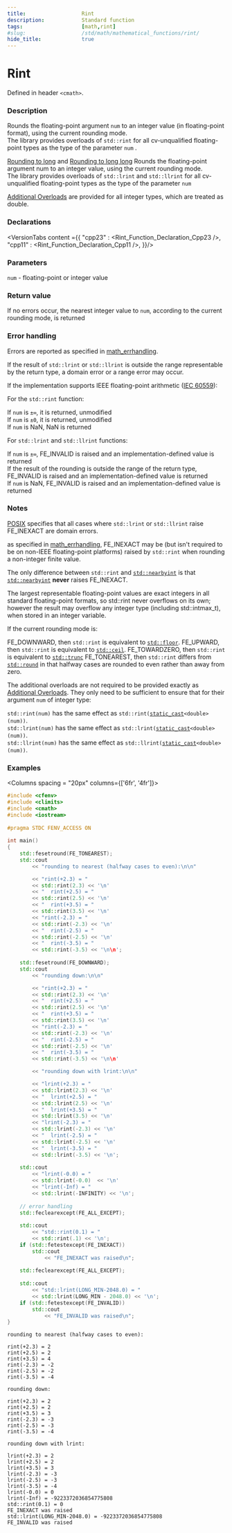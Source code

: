 ```yaml
---
title:                  Rint
description:            Standard function
tags:                   [math,rint]
#slug:                  /std/math/mathematical_functions/rint/
hide_title:             true
---
```




# Rint

Defined in header `<cmath>`.

### Description

Rounds the floating-point argument <code>num</code> to an integer value (in floating-point format), using the current rounding mode. <br/>
&#8203;<Since v='cpp23'>The library provides overloads of <code>std::rint</code> for all cv-unqualified floating-point types as the type of the parameter <code>num</code> </Since>.

&#8203;<a href='#declarations'>Rounding to long</a> and <a href='#declarations'>Rounding to long long</a> Rounds the floating-point argument num to an integer value, using the current rounding mode. <br/>
&#8203;<Since v='cpp23'>The library provides overloads of <code>std::lrint</code> and <code>std::llrint</code> for all cv-unqualified floating-point types as the type of the parameter <code>num</code> </Since><br/>

&#8203;<a href='#declarations'>Additional Overloads</a> are provided for all integer types, which are treated as <span class='col-lb'>double</span>.

### Declarations

<VersionTabs content ={{
    "cpp23" : <Rint_Function_Declaration_Cpp23 />,
    "cpp11" : <Rint_Function_Declaration_Cpp11 />,
}}/>

### Parameters
 
&#8203;<code>num</code> - floating-point or integer value

### Return value

If no errors occur, the nearest integer value to <code>num</code>, according to the current rounding mode, is returned

### Error handling

Errors are reported as specified in <a href='/docs/std/math/math_errhandling'>math_errhandling</a>.

If the result of `std::lrint` or `std::llrint` is outside the range representable by the return type, a domain error or a range error may occur.

If the implementation supports IEEE floating-point arithmetic (<a href='https://www.iso.org/standard/80985.html'>IEC 60559</a>):

For the `std::rint` function:<br/>

If <code>num</code> is `±∞`, it is returned, unmodified<br/>
If <code>num</code> is `±0`, it is returned, unmodified<br/>
If <code>num</code> is NaN, NaN is returned<br/>

For `std::lrint` and `std::llrint` functions:<br/>

If <code>num</code> is `±∞`, FE_INVALID is raised and an implementation-defined value is returned<br/>
If the result of the rounding is outside the range of the return type, FE_INVALID is raised and an implementation-defined value is returned<br/>
If <code>num</code> is NaN, FE_INVALID is raised and an implementation-defined value is returned<br/>

### Notes

[POSIX](https://pubs.opengroup.org/onlinepubs/9699919799/functions/lrint.html) 
specifies that all cases where `std::lrint` or `std::llrint` raise FE_INEXACT are domain errors.

as specified in <a href='/docs/std/math/math_errhandling'>math_errhandling</a>, FE_INEXACT may be (but isn't required to be on non-IEEE floating-point platforms) raised by `std::rint` when rounding a non-integer finite value.

The only difference between `std::rint` and <a href='/docs/std/math/mathematical_functions/nearbyint'><code>std::nearbyint</code></a> is that <a href='/docs/std/math/mathematical_functions/nearbyint'><code>std::nearbyint</code></a> **never** raises FE_INEXACT.

The largest representable floating-point values are exact integers in all standard floating-point formats, so std::rint never overflows on its own; however the result may overflow any integer type (including std::intmax_t), when stored in an integer variable.

If the current rounding mode is:

FE_DOWNWARD, then `std::rint` is equivalent to <a href='/docs/std/math/mathematical_functions/floor'><code>std::floor</code></a>.
FE_UPWARD, then `std::rint` is equivalent to <a href='/docs/std/math/mathematical_functions/ceil'><code>std::ceil</code></a>.
FE_TOWARDZERO, then `std::rint` is equivalent to <a href='/docs/std/math/mathematical_functions/trunc'><code>std::trunc</code></a>
FE_TONEAREST, then `std::rint` differs from <a href='/docs/std/math/mathematical_functions/round'><code>std::round</code></a> in that halfway cases are rounded to even rather than away from zero.

The additional overloads are not required to be provided exactly as <a href='#declarations'>Additional Overloads</a>. They only need to be sufficient to ensure that for their argument <code>num</code> of integer type:

`std::rint(num)` has the same effect as <code>std::rint(<a href='/docs/std/lang-support/static_cast'>static_cast</a>&lt;<span class='col-lb'>double</span>&gt;(num))</code>.<br/>
`std::lrint(num)` has the same effect as <code>std::lrint(<a href='/docs/std/lang-support/static_cast'>static_cast</a>&lt;<span class='col-lb'>double</span>&gt;(num))</code>.<br/>
`std::llrint(num)` has the same effect as <code>std::llrint(<a href='/docs/std/lang-support/static_cast'>static_cast</a>&lt;<span class='col-lb'>double</span>&gt;(num))</code>.<br/>

### Examples

<Columns spacing = "20px" columns={['6fr', '4fr']}>
<div>

```cpp
#include <cfenv>
#include <climits>
#include <cmath>
#include <iostream>
 
#pragma STDC FENV_ACCESS ON
 
int main()
{
    std::fesetround(FE_TONEAREST);
    std::cout 
        << "rounding to nearest (halfway cases to even):\n\n"

        << "rint(+2.3) = " 
        << std::rint(2.3) << '\n'
        << "  rint(+2.5) = " 
        << std::rint(2.5) << '\n'
        << "  rint(+3.5) = " 
        << std::rint(3.5) << '\n'
        << "rint(-2.3) = " 
        << std::rint(-2.3) << '\n'
        << "  rint(-2.5) = " 
        << std::rint(-2.5) << '\n'
        << "  rint(-3.5) = " 
        << std::rint(-3.5) << '\n\n';
 
    std::fesetround(FE_DOWNWARD);
    std::cout 
        << "rounding down:\n\n" 

        << "rint(+2.3) = " 
        << std::rint(2.3) << '\n'
        << "  rint(+2.5) = " 
        << std::rint(2.5) << '\n'
        << "  rint(+3.5) = " 
        << std::rint(3.5) << '\n'
        << "rint(-2.3) = " 
        << std::rint(-2.3) << '\n'
        << "  rint(-2.5) = " 
        << std::rint(-2.5) << '\n'
        << "  rint(-3.5) = " 
        << std::rint(-3.5) << '\n\n'

        << "rounding down with lrint:\n\n" 

        << "lrint(+2.3) = " 
        << std::lrint(2.3) << '\n'
        << "  lrint(+2.5) = " 
        << std::lrint(2.5) << '\n'
        << "  lrint(+3.5) = " 
        << std::lrint(3.5) << '\n'
        << "lrint(-2.3) = " 
        << std::lrint(-2.3) << '\n'
        << "  lrint(-2.5) = " 
        << std::lrint(-2.5) << '\n'
        << "  lrint(-3.5) = " 
        << std::lrint(-3.5) << '\n';
 
    std::cout 
        << "lrint(-0.0) = " 
        << std::lrint(-0.0)  << '\n'
        << "lrint(-Inf) = " 
        << std::lrint(-INFINITY) << '\n';
 
    // error handling
    std::feclearexcept(FE_ALL_EXCEPT);
 
    std::cout 
        << "std::rint(0.1) = " 
        << std::rint(.1) << '\n';
    if (std::fetestexcept(FE_INEXACT))
        std::cout 
            << "FE_INEXACT was raised\n";
 
    std::feclearexcept(FE_ALL_EXCEPT);
 
    std::cout 
        << "std::lrint(LONG_MIN-2048.0) = "
        << std::lrint(LONG_MIN - 2048.0) << '\n';
    if (std::fetestexcept(FE_INVALID))
        std::cout 
            << "FE_INVALID was raised\n";
}

```

</div><div>

```plaintext title="Possible Result"
rounding to nearest (halfway cases to even): 

rint(+2.3) = 2  
rint(+2.5) = 2  
rint(+3.5) = 4
rint(-2.3) = -2  
rint(-2.5) = -2  
rint(-3.5) = -4

rounding down:

rint(+2.3) = 2  
rint(+2.5) = 2  
rint(+3.5) = 3
rint(-2.3) = -3  
rint(-2.5) = -3  
rint(-3.5) = -4

rounding down with lrint:

lrint(+2.3) = 2  
lrint(+2.5) = 2  
lrint(+3.5) = 3
lrint(-2.3) = -3  
lrint(-2.5) = -3  
lrint(-3.5) = -4
lrint(-0.0) = 0
lrint(-Inf) = -9223372036854775808
std::rint(0.1) = 0
FE_INEXACT was raised
std::lrint(LONG_MIN-2048.0) = -9223372036854775808
FE_INVALID was raised
```

</div>
</Columns>